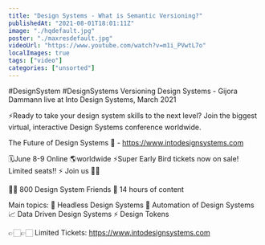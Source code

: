 ```yaml
---
title: "Design Systems - What is Semantic Versioning?"
publishedAt: "2021-08-01T18:01:11Z"
image: "./hqdefault.jpg"
poster: "./maxresdefault.jpg"
videoUrl: "https://www.youtube.com/watch?v=m1i_PVwtL7o"
localImages: true
tags: ["video"]
categories: ["unsorted"]
---
```


#DesignSystem #DesignSystems
Versioning Design Systems - Gijora Dammann live at Into Design Systems, March 2021

⚡️Ready to take your design system skills to the next level?
Join the biggest virtual, interactive Design Systems conference worldwide.

The Future of Design Systems 🚀 - https://www.intodesignsystems.com

🗓️June 8-9 Online 🌎worldwide
⚡️Super Early Bird tickets now on sale! Limited seats!! ⚡️
Join us 🙌🏻

👋🏻 800 Design System Friends
🎨 14 hours of content

Main topics:
🎨 Headless Design Systems
🤖 Automation of Design Systems
📈 Data Driven Design Systems
⚡️ Design Tokens

👉🏻👉🏻 Limited Tickets: https://www.intodesignsystems.com
